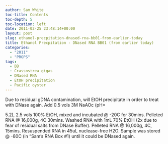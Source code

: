 ```yaml
---
author: Sam White
toc-title: Contents
toc-depth: 5
toc-location: left
date: 2011-02-25 23:48:14+00:00
layout: post
slug: ethanol-precpitation-dnased-rna-bb01-from-earlier-today
title: Ethanol Precpitation - DNased RNA BB01 (from earlier today)
categories:
  - "2011"
  - "PROPS"
tags:
  - BB
  - Crassostrea gigas
  - DNased RNA
  - EtOH precipitation
  - Pacific oyster
---
```


Due to residual gDNA contamination, will EtOH precipitate in order to treat with DNase again. Add 0.5 vols 3M NaAOc (pH=

5.2), 2.5 vols 100% EtOH, mixed and incubated @ -20C for 30mins. Pelleted RNA @ 16,000g, 4C 30mins. Washed RNA with 1mL 70% EtOH (2x due to fear of residual salts from DNase Buffer). Pelleted RNA @ 16,000g, 4C, 15mins. Resuspended RNA in 45uL nuclease-free H2O. Sample was stored @ -80C (in "Sam's RNA Box #1) until it could be DNased again.

